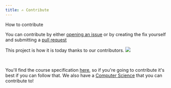```yaml
---
title: ✍️ Contribute
---
```



How to contribute

You can contribute by either [opening an issue](https://github.com/PatelN123/Digital-Support-Notes/issues/new) or by creating the fix yourself and submitting a [pull request](https://github.com/PatelN123/Digital-Support-Notes/compare)


This project is how it is today thanks to our contributors. <a href="https://github.com/PatelN123/Digital-Support-Notes/graphs/contributors"><img src="https://opencollective.com/digital-support-notes/contributors.svg?width=890&button=false" /></a>


<br />

You'll find the course specification [here](https://www.qualhub.co.uk/media/23823/603-6901-2-qualification-specification.pdf "pageRef"), so if you're going to contribute it's best if you can follow that. We also have a [Computer Science](https://notes.nayanpatel.net/docs/cs) that you can contribute to!

